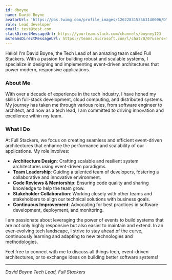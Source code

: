 ```yaml
---
id: dboyne
name: David Boyne
avatarUrl: 'https://pbs.twimg.com/profile_images/1262283153563140096/DYRDqKg6_400x400.png'
role: Lead developer
email: test@test.com
slackDirectMessageUrl: https://yourteam.slack.com/channels/boyney123
msTeamsDirectMessageUrl: https://teams.microsoft.com/l/chat/0/0?users=test@test.com
---
```


Hello! I'm David Boyne, the Tech Lead of an amazing team called Full Stackers. With a passion for building robust and scalable systems, I specialize in designing and implementing event-driven architectures that power modern, responsive applications.

### About Me

With over a decade of experience in the tech industry, I have honed my skills in full-stack development, cloud computing, and distributed systems. My journey has taken me through various roles, from software engineer to architect, and now as a tech lead, I am committed to driving innovation and excellence within my team.

### What I Do

At Full Stackers, we focus on creating seamless and efficient event-driven architectures that enhance the performance and scalability of our applications. My role involves:

- **Architecture Design**: Crafting scalable and resilient system architectures using event-driven paradigms.
- **Team Leadership**: Guiding a talented team of developers, fostering a collaborative and innovative environment.
- **Code Reviews & Mentorship**: Ensuring code quality and sharing knowledge to help the team grow.
- **Stakeholder Collaboration**: Working closely with other teams and stakeholders to align our technical solutions with business goals.
- **Continuous Improvement**: Advocating for best practices in software development, deployment, and monitoring.

I am passionate about leveraging the power of events to build systems that are not only highly responsive but also easier to maintain and extend. In an ever-evolving tech landscape, I strive to stay ahead of the curve, continuously learning and adapting to new technologies and methodologies.

Feel free to connect with me to discuss all things tech, event-driven architectures, or to exchange ideas on building better software systems!

---

_David Boyne_
_Tech Lead, Full Stackers_
